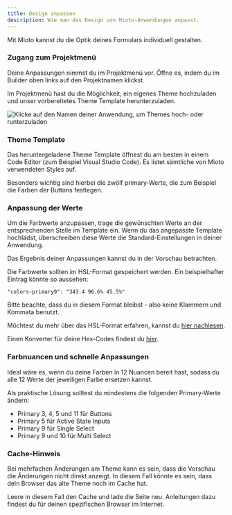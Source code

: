 ```yaml
---
title: Design anpassen
description: Wie man das Design von Mioto-Anwendungen anpasst.
---
```


Mit Mioto kannst du die Optik deines Formulars individuell gestalten.

### Zugang zum Projektmenü

Deine Anpassungen nimmst du im Projektmenü vor. Öffne es, indem du im Builder oben links auf den Projektnamen klickst.

Im Projektmenü hast du die Möglichkeit, ein eigenes Theme hochzuladen und unser vorbereitetes Theme Template herunterzuladen.

![Klicke auf den Namen deiner Anwendung, um Themes hoch- oder runterzuladen](/img/Themes.png "Klicke auf den Namen deiner Anwendung, um Themes hoch- oder runterzuladen")

### Theme Template

Das heruntergeladene Theme Template öffnest du am besten in einem Code Editor (zum Beispiel Visual Studio Code). Es listet sämtliche von Mioto verwendeten Styles auf.

Besonders wichtig sind hierbei die zwölf primary-Werte, die zum Beispiel die Farben der Buttons festlegen.

### Anpassung der Werte

Um die Farbwerte anzupassen, trage die gewünschten Werte an der entsprechenden Stelle im Template ein. Wenn du das angepasste Template hochlädst, überschreiben diese Werte die Standard-Einstellungen in deiner Anwendung.

Das Ergebnis deiner Anpassungen kannst du in der Vorschau betrachten.

Die Farbwerte sollten im HSL-Format gespeichert werden. Ein beispielhafter Eintrag könnte so aussehen:

```
"colors-primary9": "343.4 96.6% 45.5%"
```

Bitte beachte, dass du in diesem Format bleibst - also keine Klammern und Kommata benutzt.

Möchtest du mehr über das HSL-Format erfahren, kannst du [hier nachlesen](https://cloudfour.com/thinks/hsl-a-color-format-for-humans/ "").

Einen Konverter für deine Hex-Codes findest du [hier](https://htmlcolors.com/hex-to-hsl "").

### Farbnuancen und schnelle Anpassungen

Ideal wäre es, wenn du deine Farben in 12 Nuancen bereit hast, sodass du alle 12 Werte der jeweiligen Farbe ersetzen kannst.

Als praktische Lösung solltest du mindestens die folgenden Primary-Werte ändern:

* Primary 3, 4, 5 und 11 für Buttons
* Primary 5 für Active State Inputs
* Primary 9 für Single Select
* Primary 9 und 10 für Multi Select

### Cache-Hinweis

Bei mehrfachen Änderungen am Theme kann es sein, dass die Vorschau die Änderungen nicht direkt anzeigt. In diesem Fall könnte es sein, dass dein Browser das alte Theme noch im Cache hat.

Leere in diesem Fall den Cache und lade die Seite neu. Anleitungen dazu findest du für deinen spezifischen Browser im Internet.
